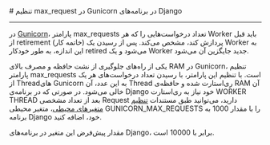 

<Layout>
<Head>
<title>مستندات تنظیم max_request در Gunicorn در Django - لیارا</title>

<meta property="og:title" content="مستندات خدمات رایانش ابری لیارا" />
<meta property="og:description" content="مستندات نحوه تنظیم مقدار max_request در Gunicorn در پلتفرم Django در لیارا"  />
<meta property="og:image" content="https://files.liara.ir/liara/logos/liara-poster.jpg" />
</Head>
# تنظیم max_request در Gunicorn در برنامه‌های Django
<hr className="mb-2" />

در <a href="https://gunicorn.org/" className="text-[#2196f3] ">Gunicorn</a>، پارامتر <Important>max_requests</Important> تعداد درخواست‌هایی را که هر Worker باید قبل از retirement (خاتمه کار) پردازش کند، مشخص می‌کند. پس از رسیدن یک Worker به این اندازه، به طور خودکار retired می‌شود و یک Worker جدید جایگزین آن می‌شود. 

یکی از راه‌های جلوگیری از نشت حافظه و مصرف بالای RAM در Gunicorn، تنظیم پارامتر <Important>max_requests</Important> است. با تنظیم این پارامتر، با رسیدن تعداد درخواست‌های هر یک از Threadهای Gunicorn به این عدد، آن Thread ری‌استارت شده و حافظه‌ی RAM آن خالی می‌شود.
در صورتی که در برنا‌مه‌ی Django خود نیاز به ری‌استارت WORKER THREAD بعد از تعداد مشخصی Request دارید، می‌توانید طبق مستندات <a href="/paas/details/envs" className="text-[#2196f3] ">تنظیم متغیرهای محیطی</a>، متغیر محیطی <Important>GUNICORN_MAX_REQUESTS</Important> را با مقدار 1000 به برنامه Django خود، اضافه کنید.

<div className="h-2" />
<Alert variant="info">
<p>
مقدار پیش‌فرض این متغیر در برنامه‌های Django، برابر با 10000 است.
</p>
</Alert>


</Layout>